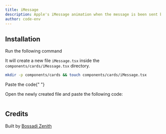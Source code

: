 ```yaml
---
title: iMessage
description: Apple's iMessage animation when the message is been sent by the user.
author: code-env
---
```


<ComponentPreview name="iMessage-inputs" height={100} />

## Installation

<Steps>

<Step>Run the following command</Step>

It will create a new file `iMessage.tsx` inside the `components/cards/iMessage.tsx` directory.

```bash
mkdir -p components/cards && touch components/cards/iMessage.tsx
```

<Step>Paste the code</Step>{" "}

Open the newly created file and paste the following code:

```jsx file=<rootDir>/fg/inputs/iMessage.tsx

```

</Steps>

## Credits

Built by [Bossadi Zenith](https://github.com/code-env)
